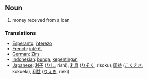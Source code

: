 ==Noun==

# money received from a loan

===Translations===
*[[Esperanto]]: [[interezo]]
*[[French]]: [[intérêt]]
*[[German]]: [[Zins]]
*[[Indonesian]]: [[bunga]], [[penting|kepentingan]]
*[[Japanese]]: [[利子]] ([[りし]], rishi), [[利息]] ([[りそく]], risoku), [[国益]] ([[こくえき]], kokueki), [[利益]] ([[りえき]], rieki)